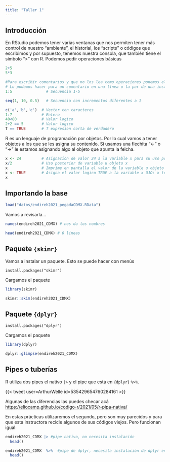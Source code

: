 ```yaml
---
title: "Taller 1"
---
```


## Introducción

En RStudio podemos tener varias ventanas que nos permiten tener más control de nuestro "ambiente", el historial, los "scripts" o códigos que escribimos y por supuesto, tenemos nuestra consola, que también tiene el símbolo "\>" con R. Podemos pedir operaciones básicas

```r
2+5
5*3

#Para escribir comentarios y que no los lea como operaciones ponemos el símbolo de gato
# Lo podemos hacer para un comentario en una línea o la par de una instrucción
1:5               # Secuencia 1-5

seq(1, 10, 0.5)   # Secuencia con incrementos diferentes a 1

c('a','b','c')  # Vector con caracteres
1:7             # Entero
40<80           # Valor logico
2+2 == 5        # Valor logico
T == TRUE       # T expresion corta de verdadero

```

R es un lenguaje de programación por objetos. Por lo cual vamos a tener objetos a los que se les asigna su contenido. Si usamos una flechita "\<-" o "-\>" le estamos asignando algo al objeto que apunta la felcha.

```r
x <- 24         # Asignacion de valor 24 a la variable x para su uso posterior (OBJETO)
x/2             # Uso posterior de variable u objeto x
x               # Imprime en pantalla el valor de la variable u objeto
x <- TRUE       # Asigna el valor logico TRUE a la variable x OJO: x toma el ultimo valor que se le asigna
x
```


## Importando la base 

```r

load("datos/endireh2021_pegadaCDMX.RData")

```

Vamos a revisarla...

```r

names(endireh2021_CDMX) # nos da los nombres
```


```r
head(endireh2021_CDMX) # 6 lineas
```


## Paquete `{skimr}`

Vamos a instalar un paquete. Esto se puede hacer con menús

```
install.packages("skimr")
```

Cargamos el paquete
```r
library(skimr)
```


```r
skimr::skim(endireh2021_CDMX)
```

## Paquete `{dplyr}`

```
install.packages("dplyr")
```

Cargamos el paquete
```r
library(dplyr)
```


```r
dplyr::glimpse(endireh2021_CDMX)
```

## Pipes o tuberías


R utiliza dos pipes el nativo `|>` y el pipe que está en `{dplyr}` `%>%`. 

{{< tweet user=ArthurWelle id=535429654760284161 >}}


Algunas de las diferencias las puedes checar acá <https://eliocamp.github.io/codigo-r/2021/05/r-pipa-nativa/>

En estas prácticas utilizaremos el segundo, pero son muy parecidos y para que esta instructora recicle algunos de sus códigos viejos. Pero funcionan igual:

```r
endireh2021_CDMX |> #pipe nativo, no necesita instalación
  head()
```

```r
endireh2021_CDMX  %>%  #pipe de dplyr, necesita instalación de dplyr en tidyverse
  head()
```


